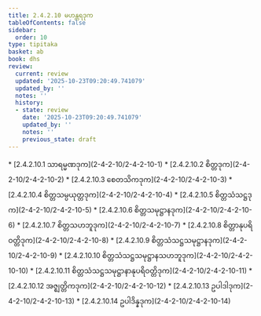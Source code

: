```yaml
---
title: 2.4.2.10 မဟန္တရဒုက
tableOfContents: false
sidebar:
  order: 10
type: tipitaka
basket: ab
book: dhs
review:
  current: review
  updated: '2025-10-23T09:20:49.741079'
  updated_by: ''
  notes: ''
  history:
  - state: review
    date: '2025-10-23T09:20:49.741079'
    updated_by: ''
    notes: ''
    previous_state: draft
---
```



<ReviewStatus review={frontmatter.review} showDetails={true} />

<HypothesisAnnotation frontmatter={frontmatter} />

<DynamicBreadcrumb />



<TableOfContents book="dhs" section="2.4.2.10">
* [2.4.2.10.1 သာရမ္မဏဒုက](2-4-2-10/2-4-2-10-1)
* [2.4.2.10.2 စိတ္တဒုက](2-4-2-10/2-4-2-10-2)
* [2.4.2.10.3 စေတသိကဒုက](2-4-2-10/2-4-2-10-3)
* [2.4.2.10.4 စိတ္တသမ္ပယုတ္တဒုက](2-4-2-10/2-4-2-10-4)
* [2.4.2.10.5 စိတ္တသံသဋ္ဌဒုက](2-4-2-10/2-4-2-10-5)
* [2.4.2.10.6 စိတ္တသမုဋ္ဌာနဒုက](2-4-2-10/2-4-2-10-6)
* [2.4.2.10.7 စိတ္တသဟဘူဒုက](2-4-2-10/2-4-2-10-7)
* [2.4.2.10.8 စိတ္တာနုပရိဝတ္တိဒုက](2-4-2-10/2-4-2-10-8)
* [2.4.2.10.9 စိတ္တသံသဋ္ဌသမုဋ္ဌာနဒုက](2-4-2-10/2-4-2-10-9)
* [2.4.2.10.10 စိတ္တသံသဋ္ဌသမုဋ္ဌာနသဟဘူဒုက](2-4-2-10/2-4-2-10-10)
* [2.4.2.10.11 စိတ္တသံသဋ္ဌသမုဋ္ဌာနာနုပရိဝတ္တိဒုက](2-4-2-10/2-4-2-10-11)
* [2.4.2.10.12 အဇ္ဈတ္တိကဒုက](2-4-2-10/2-4-2-10-12)
* [2.4.2.10.13 ဥပါဒါဒုက](2-4-2-10/2-4-2-10-13)
* [2.4.2.10.14 ဥပါဒိန္နဒုက](2-4-2-10/2-4-2-10-14)
</TableOfContents>